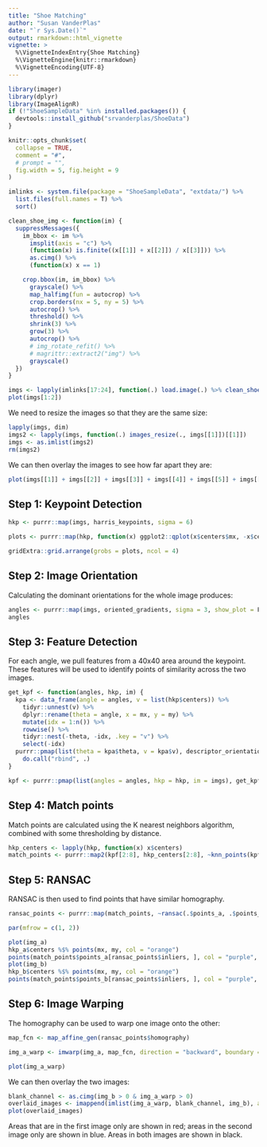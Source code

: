 ```yaml
---
title: "Shoe Matching"
author: "Susan VanderPlas"
date: "`r Sys.Date()`"
output: rmarkdown::html_vignette
vignette: >
  %\VignetteIndexEntry{Shoe Matching}
  %\VignetteEngine{knitr::rmarkdown}
  %\VignetteEncoding{UTF-8}
---
```


```r
library(imager)
library(dplyr)
library(ImageAlignR)
if (!"ShoeSampleData" %in% installed.packages()) {
  devtools::install_github("srvanderplas/ShoeData")
}

knitr::opts_chunk$set(
  collapse = TRUE,
  comment = "#",
  # prompt = "",
  fig.width = 5, fig.height = 9
)
```

```r
imlinks <- system.file(package = "ShoeSampleData", "extdata/") %>%
  list.files(full.names = T) %>%
  sort()

clean_shoe_img <- function(im) {
  suppressMessages({
    im_bbox <- im %>%
      imsplit(axis = "c") %>%
      (function(x) is.finite((x[[1]] + x[[2]]) / x[[3]])) %>%
      as.cimg() %>%
      (function(x) x == 1)

    crop.bbox(im, im_bbox) %>%
      grayscale() %>%
      map_halfimg(fun = autocrop) %>%
      crop.borders(nx = 5, ny = 5) %>%
      autocrop() %>%
      threshold() %>%
      shrink(3) %>%
      grow(3) %>%
      autocrop() %>%
      # img_rotate_refit() %>%
      # magrittr::extract2("img") %>%
      grayscale()
  })
}

imgs <- lapply(imlinks[17:24], function(.) load.image(.) %>% clean_shoe_img()) %>% as.imlist()
plot(imgs[1:2])
```
We need to resize the images so that they are the same size:
```r
lapply(imgs, dim)
imgs2 <- lapply(imgs, function(.) images_resize(., imgs[[1]])[[1]])
imgs <- as.imlist(imgs2)
rm(imgs2)
```

We can then overlay the images to see how far apart they are:
```r
plot(imgs[[1]] + imgs[[2]] + imgs[[3]] + imgs[[4]] + imgs[[5]] + imgs[[6]] + imgs[[7]] + imgs[[8]])
```

## Step 1: Keypoint Detection


```r
hkp <- purrr::map(imgs, harris_keypoints, sigma = 6)

plots <- purrr::map(hkp, function(x) ggplot2::qplot(x$centers$mx, -x$centers$my, colour = I("red")))

gridExtra::grid.arrange(grobs = plots, ncol = 4)
```

## Step 2: Image Orientation

Calculating the dominant orientations for the whole image produces:
```r
angles <- purrr::map(imgs, oriented_gradients, sigma = 3, show_plot = F)
angles
```

## Step 3: Feature Detection

For each angle, we pull features from a 40x40 area around the keypoint. These features will be used to identify points of similarity across the two images.
```r
get_kpf <- function(angles, hkp, im) {
  kpa <- data_frame(angle = angles, v = list(hkp$centers)) %>%
    tidyr::unnest(v) %>%
    dplyr::rename(theta = angle, x = mx, y = my) %>%
    mutate(idx = 1:n()) %>%
    rowwise() %>%
    tidyr::nest(-theta, -idx, .key = "v") %>%
    select(-idx)
  purrr::pmap(list(theta = kpa$theta, v = kpa$v), descriptor_orientation, im = grayscale(im)) %>%
    do.call("rbind", .)
}

kpf <- purrr::pmap(list(angles = angles, hkp = hkp, im = imgs), get_kpf)
```

## Step 4: Match points

Match points are calculated using the K nearest neighbors algorithm, combined with some thresholding by distance.
```r
hkp_centers <- lapply(hkp, function(x) x$centers)
match_points <- purrr::map2(kpf[2:8], hkp_centers[2:8], ~knn_points(kpf[[1]], .x, hkp_centers[[1]], .y, show_plot = T))
```

## Step 5: RANSAC

RANSAC is then used to find points that have similar homography. 

```r
ransac_points <- purrr::map(match_points, ~ransac(.$points_a, .$points_b))
```

```r
par(mfrow = c(1, 2))

plot(img_a)
hkp_a$centers %$% points(mx, my, col = "orange")
points(match_points$points_a[ransac_points$inliers, ], col = "purple", pch = 16)
plot(img_b)
hkp_b$centers %$% points(mx, my, col = "orange")
points(match_points$points_b[ransac_points$inliers, ], col = "purple", pch = 16)
```


## Step 6: Image Warping

The homography can be used to warp one image onto the other:
```r
map_fcn <- map_affine_gen(ransac_points$homography)

img_a_warp <- imwarp(img_a, map_fcn, direction = "backward", boundary = "neumann")

plot(img_a_warp)
```

We can then overlay the two images:

```r
blank_channel <- as.cimg(img_b > 0 & img_a_warp > 0)
overlaid_images <- imappend(imlist(img_a_warp, blank_channel, img_b), axis = "c")
plot(overlaid_images)
```

Areas that are in the first image only are shown in red; areas in the second image only are shown in blue. Areas in both images are shown in black.

